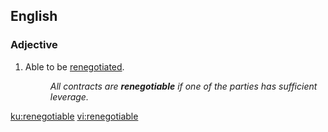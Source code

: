 ==English==

===Adjective===
{{en-adj}}

# Able to be [[renegotiate]]d.
#:''All contracts are '''renegotiable''' if one of the parties has sufficient leverage.''

[[ku:renegotiable]]
[[vi:renegotiable]]